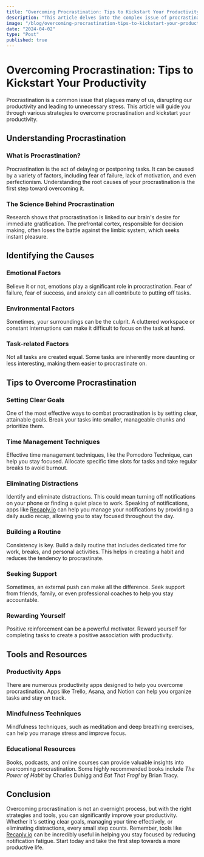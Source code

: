 ```yaml
---
title: "Overcoming Procrastination: Tips to Kickstart Your Productivity"
description: "This article delves into the complex issue of procrastination and offers practical tips to boost productivity. It explains what procrastination is, its scientific basis, and identifies emotional, environmental, and task-related factors that contribute to it. The article provides actionable strategies such as setting clear goals, managing time effectively, eliminating distractions, building a routine, seeking support, and rewarding oneself for completing tasks. It also highlights various tools and resources, including productivity apps, mindfulness techniques, and educational materials. Subtle mention is made of [Recaply.io](https://Recaply.io), an app designed to reduce notification fatigue and help users stay focused. In conclusion, overcoming procrastination requires conscious effort and the right tools, but the results are well worth it."
image: "/blog/overcoming-procrastination-tips-to-kickstart-your-productivity.jpg"
date: "2024-04-02"
type: "Post"
published: true
---
```


# Overcoming Procrastination: Tips to Kickstart Your Productivity

Procrastination is a common issue that plagues many of us, disrupting our productivity and leading to unnecessary stress. This article will guide you through various strategies to overcome procrastination and kickstart your productivity.

## Understanding Procrastination

### What is Procrastination?

Procrastination is the act of delaying or postponing tasks. It can be caused by a variety of factors, including fear of failure, lack of motivation, and even perfectionism. Understanding the root causes of your procrastination is the first step toward overcoming it.

### The Science Behind Procrastination

Research shows that procrastination is linked to our brain's desire for immediate gratification. The prefrontal cortex, responsible for decision making, often loses the battle against the limbic system, which seeks instant pleasure.

## Identifying the Causes

### Emotional Factors

Believe it or not, emotions play a significant role in procrastination. Fear of failure, fear of success, and anxiety can all contribute to putting off tasks.

### Environmental Factors

Sometimes, your surroundings can be the culprit. A cluttered workspace or constant interruptions can make it difficult to focus on the task at hand.

### Task-related Factors

Not all tasks are created equal. Some tasks are inherently more daunting or less interesting, making them easier to procrastinate on.

## Tips to Overcome Procrastination

### Setting Clear Goals

One of the most effective ways to combat procrastination is by setting clear, attainable goals. Break your tasks into smaller, manageable chunks and prioritize them.

### Time Management Techniques

Effective time management techniques, like the Pomodoro Technique, can help you stay focused. Allocate specific time slots for tasks and take regular breaks to avoid burnout.

### Eliminating Distractions

Identify and eliminate distractions. This could mean turning off notifications on your phone or finding a quiet place to work. Speaking of notifications, apps like [Recaply.io](https://Recaply.io) can help you manage your notifications by providing a daily audio recap, allowing you to stay focused throughout the day.

### Building a Routine

Consistency is key. Build a daily routine that includes dedicated time for work, breaks, and personal activities. This helps in creating a habit and reduces the tendency to procrastinate.

### Seeking Support

Sometimes, an external push can make all the difference. Seek support from friends, family, or even professional coaches to help you stay accountable.

### Rewarding Yourself

Positive reinforcement can be a powerful motivator. Reward yourself for completing tasks to create a positive association with productivity.

## Tools and Resources

### Productivity Apps

There are numerous productivity apps designed to help you overcome procrastination. Apps like Trello, Asana, and Notion can help you organize tasks and stay on track.

### Mindfulness Techniques

Mindfulness techniques, such as meditation and deep breathing exercises, can help you manage stress and improve focus.

### Educational Resources

Books, podcasts, and online courses can provide valuable insights into overcoming procrastination. Some highly recommended books include _The Power of Habit_ by Charles Duhigg and _Eat That Frog!_ by Brian Tracy.

## Conclusion

Overcoming procrastination is not an overnight process, but with the right strategies and tools, you can significantly improve your productivity. Whether it's setting clear goals, managing your time effectively, or eliminating distractions, every small step counts. Remember, tools like [Recaply.io](https://Recaply.io) can be incredibly useful in helping you stay focused by reducing notification fatigue. Start today and take the first step towards a more productive life.
